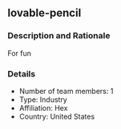 ## lovable-pencil

### Description and Rationale
For fun

### Details

* Number of team members: 1
* Type: Industry
* Affiliation: Hex
* Country: United States

